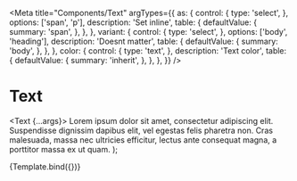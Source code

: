 
<Meta
  title="Components/Text"
  argTypes={{
    as: {
      control: {
        type: 'select',
      },
      options: ['span', 'p'],
      description: 'Set inline',
      table: {
        defaultValue: {
          summary: 'span',
        },
      },
    },
    variant: {
      control: {
        type: 'select',
      },
      options: ['body', 'heading'],
      description: 'Doesnt matter',
      table: {
        defaultValue: {
          summary: 'body',
        },
      },
    },
    color: {
      control: {
        type: 'text',
      },
      description: 'Text color',
      table: {
        defaultValue: {
          summary: 'inherit',
        },
      },
    },
  }}
/>

# Text

  <Text {...args}>
    Lorem ipsum dolor sit amet, consectetur adipiscing elit. Suspendisse
    dignissim dapibus elit, vel egestas felis pharetra non. Cras malesuada,
    massa nec ultricies efficitur, lectus ante consequat magna, a porttitor
    massa ex ut quam.
  </Text>
);

<Canvas>
  <Story name="Default">{Template.bind({})}</Story>
</Canvas>

<ArgsTable story="Default" />
